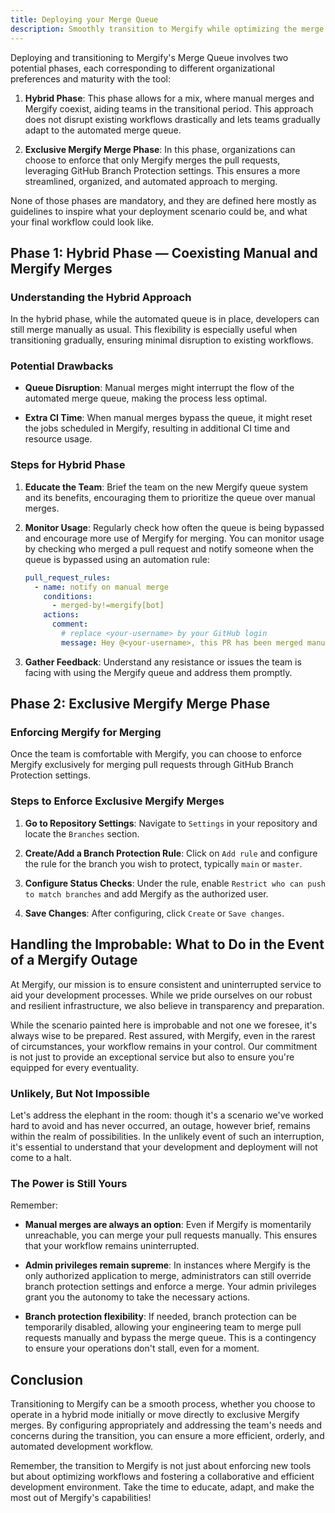 ```yaml
---
title: Deploying your Merge Queue
description: Smoothly transition to Mergify while optimizing the merge queue and potentially moving to Mergify exclusive merges.
---
```



Deploying and transitioning to Mergify's Merge Queue involves two potential
phases, each corresponding to different organizational preferences and maturity
with the tool:

1. **Hybrid Phase**: This phase allows for a mix, where manual merges and
   Mergify coexist, aiding teams in the transitional period. This approach does
   not disrupt existing workflows drastically and lets teams gradually adapt to
   the automated merge queue.

2. **Exclusive Mergify Merge Phase**: In this phase, organizations can choose
   to enforce that only Mergify merges the pull requests, leveraging GitHub
   Branch Protection settings. This ensures a more streamlined, organized, and
   automated approach to merging.

None of those phases are mandatory, and they are defined here mostly as
guidelines to inspire what your deployment scenario could be, and what your
final workflow could look like.

## Phase 1: Hybrid Phase — Coexisting Manual and Mergify Merges

### Understanding the Hybrid Approach

In the hybrid phase, while the automated queue is in place, developers can
still merge manually as usual. This flexibility is especially useful when
transitioning gradually, ensuring minimal disruption to existing workflows.

### Potential Drawbacks

- **Queue Disruption**: Manual merges might interrupt the flow of the automated
  merge queue, making the process less optimal.

- **Extra CI Time**: When manual merges bypass the queue, it might reset the
  jobs scheduled in Mergify, resulting in additional CI time and resource
  usage.

### Steps for Hybrid Phase

1. **Educate the Team**: Brief the team on the new Mergify queue system and its
   benefits, encouraging them to prioritize the queue over manual merges.

2. **Monitor Usage**: Regularly check how often the queue is being bypassed and
   encourage more use of Mergify for merging. You can monitor usage by checking
   who merged a pull request and notify someone when the queue is bypassed
   using an automation rule:
   ```yaml
   pull_request_rules:
     - name: notify on manual merge
       conditions:
         - merged-by!=mergify[bot]
       actions:
         comment:
           # replace <your-username> by your GitHub login
           message: Hey @<your-username>, this PR has been merged manually.
   ```

3. **Gather Feedback**: Understand any resistance or issues the team is facing
   with using the Mergify queue and address them promptly.

## Phase 2: Exclusive Mergify Merge Phase

### Enforcing Mergify for Merging

Once the team is comfortable with Mergify, you can choose to enforce Mergify
exclusively for merging pull requests through GitHub Branch Protection
settings.

### Steps to Enforce Exclusive Mergify Merges

1. **Go to Repository Settings**: Navigate to `Settings` in your repository and
   locate the `Branches` section.

   <Screenshot src={bpSettingsScreenshot} />

2. **Create/Add a Branch Protection Rule**: Click on `Add rule` and configure
   the rule for the branch you wish to protect, typically `main` or `master`.

3. **Configure Status Checks**: Under the rule, enable `Restrict who can push
   to match branches` and add Mergify as the authorized user.

   <Screenshot src={bpRuleScreenshot} />

4. **Save Changes**: After configuring, click `Create` or `Save changes`.

## Handling the Improbable: What to Do in the Event of a Mergify Outage

At Mergify, our mission is to ensure consistent and uninterrupted service to
aid your development processes. While we pride ourselves on our robust and
resilient infrastructure, we also believe in transparency and preparation.

While the scenario painted here is improbable and not one we foresee, it's
always wise to be prepared. Rest assured, with Mergify, even in the rarest of
circumstances, your workflow remains in your control. Our commitment is not
just to provide an exceptional service but also to ensure you're equipped for
every eventuality.

### Unlikely, But Not Impossible

Let's address the elephant in the room: though it's a scenario we've worked
hard to avoid and has never occurred, an outage, however brief, remains within
the realm of possibilities. In the unlikely event of such an interruption, it's
essential to understand that your development and deployment will not come to a
halt.

### The Power is Still Yours

Remember:

- **Manual merges are always an option**: Even if Mergify is momentarily
  unreachable, you can merge your pull requests manually. This ensures that
  your workflow remains uninterrupted.

- **Admin privileges remain supreme**: In instances where Mergify is the only
  authorized application to merge, administrators can still override branch
  protection settings and enforce a merge. Your admin privileges grant you the
  autonomy to take the necessary actions.

- **Branch protection flexibility**: If needed, branch protection can be
  temporarily disabled, allowing your engineering team to merge pull requests
  manually and bypass the merge queue. This is a contingency to ensure your
  operations don't stall, even for a moment.

## Conclusion

Transitioning to Mergify can be a smooth process, whether you choose to operate
in a hybrid mode initially or move directly to exclusive Mergify merges. By
configuring appropriately and addressing the team's needs and concerns during
the transition, you can ensure a more efficient, orderly, and automated
development workflow.

Remember, the transition to Mergify is not just about enforcing new tools but
about optimizing workflows and fostering a collaborative and efficient
development environment. Take the time to educate, adapt, and make the most out
of Mergify's capabilities!

